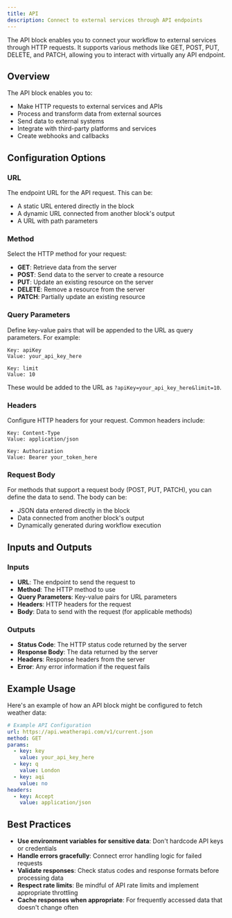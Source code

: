 ```yaml
---
title: API
description: Connect to external services through API endpoints
---
```



The API block enables you to connect your workflow to external services through HTTP requests. It supports various methods like GET, POST, PUT, DELETE, and PATCH, allowing you to interact with virtually any API endpoint.

<ThemeImage
  lightSrc="/static/light/api-light.png"
  darkSrc="/static/dark/api-dark.png"
  alt="API Block"
  width={350}
  height={175}
/>

## Overview

The API block enables you to:

- Make HTTP requests to external services and APIs
- Process and transform data from external sources
- Send data to external systems
- Integrate with third-party platforms and services
- Create webhooks and callbacks

## Configuration Options

### URL

The endpoint URL for the API request. This can be:

- A static URL entered directly in the block
- A dynamic URL connected from another block's output
- A URL with path parameters

### Method

Select the HTTP method for your request:

- **GET**: Retrieve data from the server
- **POST**: Send data to the server to create a resource
- **PUT**: Update an existing resource on the server
- **DELETE**: Remove a resource from the server
- **PATCH**: Partially update an existing resource

### Query Parameters

Define key-value pairs that will be appended to the URL as query parameters. For example:

```
Key: apiKey
Value: your_api_key_here

Key: limit
Value: 10
```

These would be added to the URL as `?apiKey=your_api_key_here&limit=10`.

### Headers

Configure HTTP headers for your request. Common headers include:

```
Key: Content-Type
Value: application/json

Key: Authorization
Value: Bearer your_token_here
```

### Request Body

For methods that support a request body (POST, PUT, PATCH), you can define the data to send. The body can be:

- JSON data entered directly in the block
- Data connected from another block's output
- Dynamically generated during workflow execution

## Inputs and Outputs

### Inputs

- **URL**: The endpoint to send the request to
- **Method**: The HTTP method to use
- **Query Parameters**: Key-value pairs for URL parameters
- **Headers**: HTTP headers for the request
- **Body**: Data to send with the request (for applicable methods)

### Outputs

- **Status Code**: The HTTP status code returned by the server
- **Response Body**: The data returned by the server
- **Headers**: Response headers from the server
- **Error**: Any error information if the request fails

## Example Usage

Here's an example of how an API block might be configured to fetch weather data:

```yaml
# Example API Configuration
url: https://api.weatherapi.com/v1/current.json
method: GET
params:
  - key: key
    value: your_api_key_here
  - key: q
    value: London
  - key: aqi
    value: no
headers:
  - key: Accept
    value: application/json
```

## Best Practices

- **Use environment variables for sensitive data**: Don't hardcode API keys or credentials
- **Handle errors gracefully**: Connect error handling logic for failed requests
- **Validate responses**: Check status codes and response formats before processing data
- **Respect rate limits**: Be mindful of API rate limits and implement appropriate throttling
- **Cache responses when appropriate**: For frequently accessed data that doesn't change often
